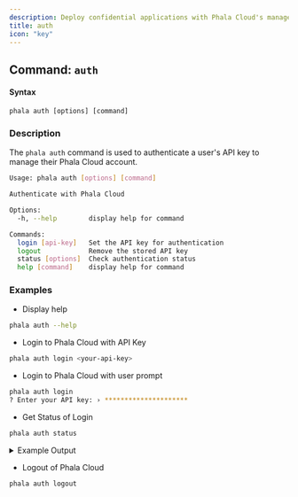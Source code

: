 ```yaml
---
description: Deploy confidential applications with Phala Cloud's managed TEE infrastructure.
title: auth
icon: "key"
---
```



## Command: `auth`

#### Syntax

```
phala auth [options] [command]
```

### Description

The `phala auth`  command is used to authenticate a user's API key to manage their Phala Cloud account.

```bash
Usage: phala auth [options] [command]

Authenticate with Phala Cloud

Options:
  -h, --help        display help for command

Commands:
  login [api-key]   Set the API key for authentication
  logout            Remove the stored API key
  status [options]  Check authentication status
  help [command]    display help for command
```

### Examples

* Display help

```bash
phala auth --help
```

* Login to Phala Cloud with API Key

```bash
phala auth login <your-api-key>
```

* Login to Phala Cloud with user prompt

```bash
phala auth login
? Enter your API key: › *********************
```

* Get Status of Login

```bash
phala auth status
```

<details>

<summary>Example Output</summary>

```bash
⟳ Checking authentication status... ✓

✓ Authenticated as bitsbender
╭────────────┬─────────────────────────────────╮
├────────────┼─────────────────────────────────┤
│ Username   │ bitsbender                      │
├────────────┼─────────────────────────────────┤
│ Email      │ hashwarlock@protonmail.com      │
├────────────┼─────────────────────────────────┤
│ Role       │ user                            │
├────────────┼─────────────────────────────────┤
│ Team       │ bitsbender's projects (free)    │
├────────────┼─────────────────────────────────┤
│ Credits    │ $400                            │
╰────────────┴─────────────────────────────────╯
```

</details>

* Logout of Phala Cloud

```bash
phala auth logout
```
